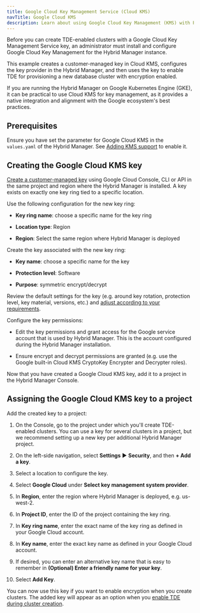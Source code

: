 ```yaml
---
title: Google Cloud Key Management Service (Cloud KMS)
navTitle: Google Cloud KMS
description: Learn about using Google Cloud Key Management (KMS) with PG AI Hybrid Manager.
---
```


Before you can create TDE-enabled clusters with a Google Cloud Key Management Service key, an administrator must install and configure Google Cloud Key Management for the Hybrid Manager instance.

This example creates a customer-managed key in Cloud KMS, configures the key provider in the Hybrid Manager, and then uses the key to enable TDE for provisioning a new database cluster with encryption enabled.

If you are running the Hybrid Manager on Google Kubernetes Engine (GKE), it can be practical to use Cloud KMS for key management, as it provides a native integration and alignment with the Google ecosystem's best practices.

## Prerequisites

Ensure you have set the parameter for Google Cloud KMS in the `values.yaml` of the Hybrid Manager. See [Adding KMS support](adding_kms_support.mdx) to enable it.  

## Creating the Google Cloud KMS key

[Create a customer-managed key](https://cloud.google.com/kms/docs/create-encryption-keys) using Google Cloud Console, CLI or API in the same project and region where the Hybrid Manager is installed. A key exists on exactly one key ring tied to a specific location.

Use the following configuration for the new key ring:

-   **Key ring name**: choose a specific name for the key ring

-   **Location type**: Region

-   **Region**: Select the same region where Hybrid Manager is deployed

Create the key associated with the new key ring:

-   **Key name**: choose a specific name for the key

-   **Protection level**: Software

-   **Purpose**: symmetric encrypt/decrypt

Review the default settings for the key (e.g. around key rotation, protection level, key material, versions, etc.) and [adjust according to your requirements](https://cloud.google.com/kms/docs/create-key).

Configure the key permissions:

-   Edit the key permissions and grant access for the Google service account that is used by Hybrid Manager. This is the account configured during the Hybrid Manager installation. 

-   Ensure encrypt and decrypt permissions are granted (e.g. use the Google built-in Cloud KMS CryptoKey Encrypter and Decrypter roles).

Now that you have created a Google Cloud KMS key, add it to a project in the Hybrid Manager Console.

## Assigning the Google Cloud KMS key to a project

Add the created key to a project:

1.  On the Console, go to the project under which you'll create TDE-enabled clusters. 
    You can use a key for several clusters in a project, but we recommend setting up a new key per additional Hybrid Manager project.

2.  On the left-side navigation, select **Settings** ► **Security**, and then **+ Add a key**. 

3.  Select a location to configure the key.

4.  Select **Google Cloud** under **Select key management system provider**.

5.  In **Region**, enter the region where Hybrid Manager is deployed, e.g. us-west-2. 

6.  In **Project ID**, enter the ID of the project containing the key ring.

7.  In **Key ring name**, enter the exact name of the key ring as defined in your Google Cloud account.

8.  In **Key name**, enter the exact key name as defined in your Google Cloud account.

9.  If desired, you can enter an alternative key name that is easy to remember in **(Optional) Enter a friendly name for your key**.

10. Select **Add Key**.

You can now use this key if you want to enable encryption when you create clusters. The added key will appear as an option when you [enable TDE during cluster creation](../cluster_management/create-clusters/additional-settings/#security).
